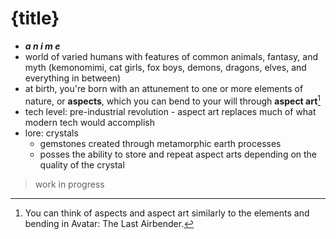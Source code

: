 
# {title}

- **_a n i m e_**
- world of varied humans with features of common animals, fantasy, and myth (kemonomimi, cat girls, fox boys, demons, dragons, elves, and everything in between)
- at birth, you're born with an attunement to one or more elements of nature, or **aspects**, which you can bend to your will through **aspect art**[^aspect-art-parallel]
- tech level: pre-industrial revolution - aspect art replaces much of what modern tech would accomplish
- lore: crystals
  - gemstones created through metamorphic earth processes
  - posses the ability to store and repeat aspect arts depending on the quality of the crystal

> work in progress

[^aspect-art-parallel]: You can think of aspects and aspect art similarly to the elements and bending in Avatar: The Last Airbender.
